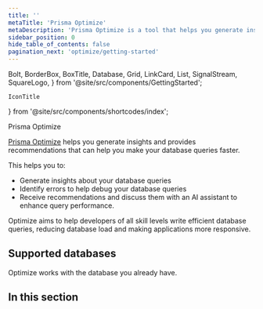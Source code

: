 ```yaml
---
title: ''
metaTitle: 'Prisma Optimize'
metaDescription: 'Prisma Optimize is a tool that helps you generate insights on your queries and recommends performance optimizations.'
sidebar_position: 0
hide_table_of_contents: false
pagination_next: 'optimize/getting-started'
---
```


  Bolt,
  BorderBox,
  BoxTitle,
  Database,
  Grid,
  LinkCard,
  List,
  SignalStream,
  SquareLogo,
} from '@site/src/components/GettingStarted';

    IconTitle
} from '@site/src/components/shortcodes/index';


<IconTitle heading="h1" icon="fa-solid fa-magnifying-glass-chart" iconColor="#16A394" >Prisma Optimize</IconTitle>

[Prisma Optimize](https://pris.ly/d/optimize) helps you generate insights and provides recommendations that can help you make your database queries faster. 

This helps you to:

- Generate insights about your database queries
- Identify errors to help debug your database queries
- Receive recommendations and discuss them with an AI assistant to enhance query performance.

Optimize aims to help developers of all skill levels write efficient database queries, reducing database load and making applications more responsive.

<Grid>
  <LinkCard
    icon="fa-solid fa-arrow-right"
    title="Get started"
    desc="Start analyzing the prisma queries in your app in 5 minutes."
    link="/optimize/getting-started"
  />
  <LinkCard
    icon="fa-brands fa-github"
    title="Examples"
    desc="Explore our ready-to-run examples using Optimize."
    link="https://github.com/prisma/prisma-examples?tab=readme-ov-file#prisma-optimize"
  />
</Grid>


## Supported databases

Optimize works with the database you already have.

<List framed>
    <SquareLogo
        url="/optimize/getting-started"
        image={'/img/technologies/postgresqlsimple.svg'}
        tech="PostgreSQL"
    />
    <SquareLogo
        url="/optimize/getting-started"
        image={'/img/technologies/mysqlsimple.svg'}
        tech="MySQL"
    />
    <SquareLogo
        url="/optimize/getting-started"
        image={'/img/technologies/mariadb.svg'}
        imageDark={'/img/technologies/mariadbdark.svg'}
        tech="MariaDB"
    />
    <SquareLogo
        url="/optimize/getting-started"
        image={'/img/technologies/planetscale.svg'}
        imageDark={'/img/technologies/planetscaledark.svg'}
        tech="PlanetScale"
    />
    <SquareLogo
        url="/optimize/getting-started"
        image={'/img/technologies/cockroachdbdark.svg'}
        tech="CockroachDB"
    />
    <SquareLogo
        url="/optimize/getting-started"
        image={'/img/technologies/sqlserver.svg'}
        tech="MS SQL Server"
    />
    <SquareLogo
        url="/optimize/getting-started"
        image={'/img/technologies/mongodbsimple.svg'}
        tech="MongoDB"
    />
</List>

## In this section

<Subsections depth="3" />
